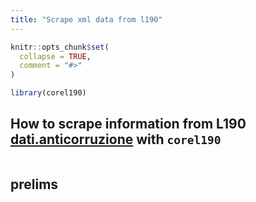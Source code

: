 ```yaml
---
title: "Scrape xml data from l190"
---
```


```r
knitr::opts_chunk$set(
  collapse = TRUE,
  comment = "#>"
)
```

```r
library(corel190)
```


## How to scrape information from L190 [dati.anticorruzione](https://dati.anticorruzione.it/#/l190) with `corel190`


```r

```


## prelims

## 
